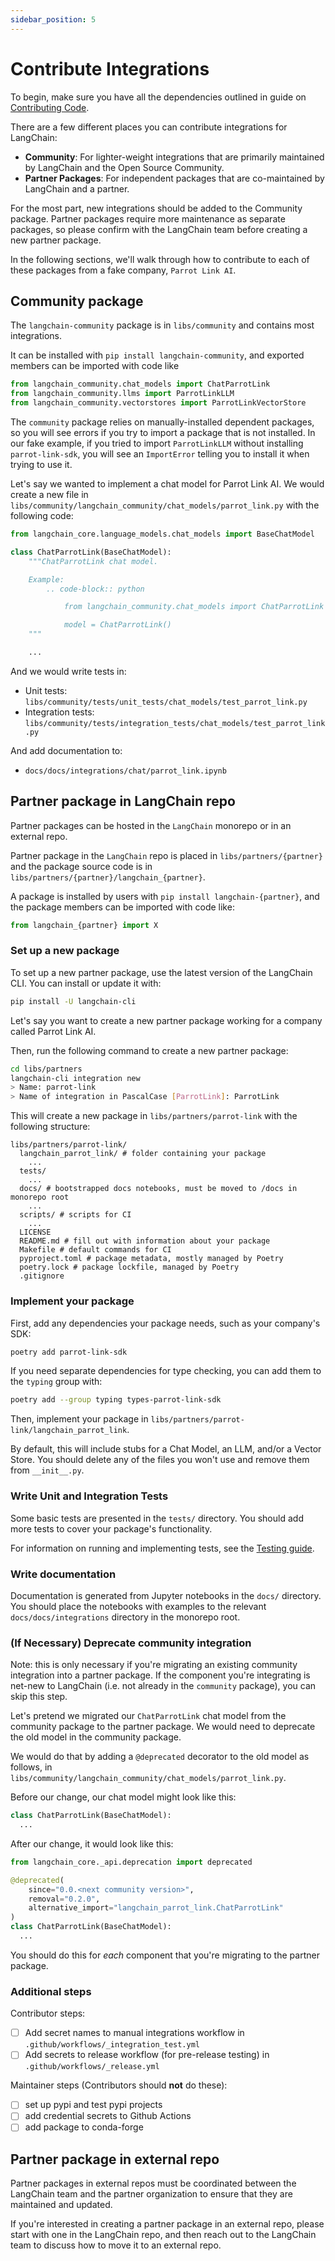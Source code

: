 ```yaml
---
sidebar_position: 5
---
```

# Contribute Integrations

To begin, make sure you have all the dependencies outlined in guide on [Contributing Code](/docs/contributing/code/).

There are a few different places you can contribute integrations for LangChain:

- **Community**: For lighter-weight integrations that are primarily maintained by LangChain and the Open Source Community.
- **Partner Packages**: For independent packages that are co-maintained by LangChain and a partner.

For the most part, new integrations should be added to the Community package. Partner packages require more maintenance as separate packages, so please confirm with the LangChain team before creating a new partner package.

In the following sections, we'll walk through how to contribute to each of these packages from a fake company, `Parrot Link AI`.

## Community package

The `langchain-community` package is in `libs/community` and contains most integrations.

It can be installed with `pip install langchain-community`, and exported members can be imported with code like 

```python
from langchain_community.chat_models import ChatParrotLink
from langchain_community.llms import ParrotLinkLLM
from langchain_community.vectorstores import ParrotLinkVectorStore
```

The `community` package relies on manually-installed dependent packages, so you will see errors 
if you try to import a package that is not installed. In our fake example, if you tried to import `ParrotLinkLLM` without installing `parrot-link-sdk`, you will see an `ImportError` telling you to install it when trying to use it.

Let's say we wanted to implement a chat model for Parrot Link AI. We would create a new file in `libs/community/langchain_community/chat_models/parrot_link.py` with the following code:

```python
from langchain_core.language_models.chat_models import BaseChatModel

class ChatParrotLink(BaseChatModel):
    """ChatParrotLink chat model.

    Example:
        .. code-block:: python

            from langchain_community.chat_models import ChatParrotLink

            model = ChatParrotLink()
    """

    ...
```

And we would write tests in:

- Unit tests: `libs/community/tests/unit_tests/chat_models/test_parrot_link.py`
- Integration tests: `libs/community/tests/integration_tests/chat_models/test_parrot_link.py`

And add documentation to:

- `docs/docs/integrations/chat/parrot_link.ipynb`

## Partner package in LangChain repo

Partner packages can be hosted in the `LangChain` monorepo or in an external repo.

Partner package in the `LangChain` repo is placed in `libs/partners/{partner}` 
and the package source code is in `libs/partners/{partner}/langchain_{partner}`.

A package is 
installed by users with `pip install langchain-{partner}`, and the package members 
can be imported with code like:

```python
from langchain_{partner} import X
```

### Set up a new package

To set up a new partner package, use the latest version of the LangChain CLI. You can install or update it with:

```bash
pip install -U langchain-cli
```

Let's say you want to create a new partner package working for a company called Parrot Link AI.

Then, run the following command to create a new partner package:

```bash
cd libs/partners
langchain-cli integration new
> Name: parrot-link
> Name of integration in PascalCase [ParrotLink]: ParrotLink
```

This will create a new package in `libs/partners/parrot-link` with the following structure:

```
libs/partners/parrot-link/
  langchain_parrot_link/ # folder containing your package
    ...
  tests/
    ...
  docs/ # bootstrapped docs notebooks, must be moved to /docs in monorepo root
    ...
  scripts/ # scripts for CI
    ...
  LICENSE
  README.md # fill out with information about your package
  Makefile # default commands for CI
  pyproject.toml # package metadata, mostly managed by Poetry
  poetry.lock # package lockfile, managed by Poetry
  .gitignore
```

### Implement your package

First, add any dependencies your package needs, such as your company's SDK:

```bash
poetry add parrot-link-sdk
```

If you need separate dependencies for type checking, you can add them to the `typing` group with:

```bash
poetry add --group typing types-parrot-link-sdk
```

Then, implement your package in `libs/partners/parrot-link/langchain_parrot_link`.

By default, this will include stubs for a Chat Model, an LLM, and/or a Vector Store. You should delete any of the files you won't use and remove them from `__init__.py`.

### Write Unit and Integration Tests

Some basic tests are presented in the `tests/` directory. You should add more tests to cover your package's functionality.

For information on running and implementing tests, see the [Testing guide](/docs/contributing/testing/).

### Write documentation

Documentation is generated from Jupyter notebooks in the `docs/` directory. You should place the notebooks with examples
to the relevant `docs/docs/integrations` directory in the monorepo root.

### (If Necessary) Deprecate community integration

Note: this is only necessary if you're migrating an existing community integration into 
a partner package. If the component you're integrating is net-new to LangChain (i.e. 
not already in the `community` package), you can skip this step.

Let's pretend we migrated our `ChatParrotLink` chat model from the community package to 
the partner package. We would need to deprecate the old model in the community package.

We would do that by adding a `@deprecated` decorator to the old model as follows, in
`libs/community/langchain_community/chat_models/parrot_link.py`.

Before our change, our chat model might look like this:

```python
class ChatParrotLink(BaseChatModel):
  ...
```

After our change, it would look like this:

```python
from langchain_core._api.deprecation import deprecated

@deprecated(
    since="0.0.<next community version>", 
    removal="0.2.0", 
    alternative_import="langchain_parrot_link.ChatParrotLink"
)
class ChatParrotLink(BaseChatModel):
  ...
```

You should do this for *each* component that you're migrating to the partner package.

### Additional steps

Contributor steps:

- [ ] Add secret names to manual integrations workflow in `.github/workflows/_integration_test.yml`
- [ ] Add secrets to release workflow (for pre-release testing) in `.github/workflows/_release.yml`

Maintainer steps (Contributors should **not** do these):

- [ ] set up pypi and test pypi projects
- [ ] add credential secrets to Github Actions
- [ ] add package to conda-forge

## Partner package in external repo

Partner packages in external repos must be coordinated between the LangChain team and
the partner organization to ensure that they are maintained and updated.

If you're interested in creating a partner package in an external repo, please start
with one in the LangChain repo, and then reach out to the LangChain team to discuss
how to move it to an external repo.
